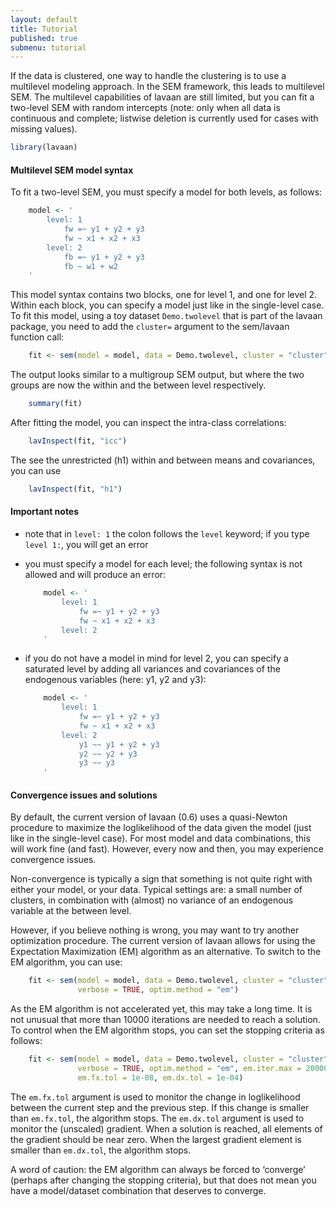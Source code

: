 ```yaml
---
layout: default
title: Tutorial
published: true
submenu: tutorial
---
```


If the data is clustered, one way to handle the clustering is to use 
a multilevel modeling approach. In the SEM framework, this leads to
multilevel SEM. The multilevel capabilities of lavaan are still
limited, but you can fit a two-level SEM with random intercepts
(note: only when all data is continuous and complete; listwise deletion
is currently used for cases with missing values).

```r
library(lavaan)
```


#### Multilevel SEM model syntax ####

To fit a two-level SEM, you must specify a model for both levels, as 
follows:

```r
    model <- '
        level: 1
            fw =~ y1 + y2 + y3
            fw ~ x1 + x2 + x3
        level: 2
            fb =~ y1 + y2 + y3
            fb ~ w1 + w2
    '
```
This model syntax contains two blocks, one for level 1, and one for level 2.
Within each block, you can specify a model just like in the single-level case.
To fit this model, using a toy dataset `Demo.twolevel` that is part of
the lavaan package, you need to add the `cluster=` argument to the sem/lavaan
function call:

```r
    fit <- sem(model = model, data = Demo.twolevel, cluster = "cluster")
```

The output looks similar to a multigroup SEM output, but where the two
groups are now the within and the between level respectively.
```r
    summary(fit)
```

After fitting the model, you can inspect the intra-class correlations:
```r
    lavInspect(fit, "icc")
```
The see the unrestricted (h1) within and between means and covariances,
you can use

```r
    lavInspect(fit, "h1")
```

#### Important notes ####

- note that in `level: 1` the colon follows the `level` keyword; if you
type `level 1:`, you will get an error

- you must specify a model for each level; the following syntax is not
allowed and will produce an error:

    ```r
        model <- '
            level: 1
                fw =~ y1 + y2 + y3
                fw ~ x1 + x2 + x3
            level: 2
        '
    ```

- if you do not have a model in mind for level 2, you can specify a 
  saturated level by adding all variances and covariances of the 
  endogenous variables (here: y1, y2 and y3):

    ```r
        model <- '
            level: 1
                fw =~ y1 + y2 + y3
                fw ~ x1 + x2 + x3
            level: 2
                y1 ~~ y1 + y2 + y3
                y2 ~~ y2 + y3
                y3 ~~ y3
        '
    ```

#### Convergence issues and solutions ####

By default, the current version of lavaan (0.6) uses a quasi-Newton procedure
to maximize the loglikelihood of the data given the model (just like in the
single-level case). For most model and data combinations, this will work fine
(and fast).  However, every now and then, you may experience convergence issues.

Non-convergence is typically a sign that something is not quite right with
either your model, or your data. Typical settings are: a small number of
clusters, in combination with (almost) no variance of an endogenous variable
at the between level.

However, if you believe nothing is wrong,
you may want to try another optimization procedure. The current version
of lavaan allows for using the Expectation Maximization (EM) algorithm
as an alternative. To switch to the EM algorithm, you can use:

```r
    fit <- sem(model = model, data = Demo.twolevel, cluster = "cluster",
               verbose = TRUE, optim.method = "em")
```

As the EM algorithm is not accelerated yet, this may take a long time. It
is not unusual that more than 10000 iterations are needed to reach a 
solution. To control when the EM algorithm stops, you can set the stopping
criteria as follows:

```r
    fit <- sem(model = model, data = Demo.twolevel, cluster = "cluster",
               verbose = TRUE, optim.method = "em", em.iter.max = 20000,
               em.fx.tol = 1e-08, em.dx.tol = 1e-04)
```

The `em.fx.tol` argument is used to monitor the change in loglikelihood
between the current step and the previous step. If this change is smaller
than `em.fx.tol`, the algorithm stops. The `em.dx.tol` argument is used
to monitor the (unscaled) gradient. When a solution is reached, all 
elements of the gradient should be near zero. When the largest gradient
element is smaller than `em.dx.tol`, the algorithm stops.

A word of caution: the EM algorithm can always be forced to 'converge'
(perhaps after changing the stopping criteria), but that does not mean you 
have a model/dataset combination that deserves to converge.


  
